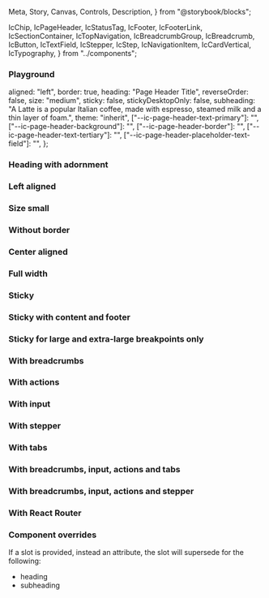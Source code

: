   Meta,
  Story,
  Canvas,
  Controls,
  Description,
} from "@storybook/blocks";

  IcChip,
  IcPageHeader,
  IcStatusTag,
  IcFooter,
  IcFooterLink,
  IcSectionContainer,
  IcTopNavigation,
  IcBreadcrumbGroup,
  IcBreadcrumb,
  IcButton,
  IcTextField,
  IcStepper,
  IcStep,
  IcNavigationItem,
  IcCardVertical,
  IcTypography,
} from "../components";



<Meta of={IcPageHeaderStories} />

<Description markdown={readme} />

### Playground

  aligned: "left",
  border: true,
  heading: "Page Header Title",
  reverseOrder: false,
  size: "medium",
  sticky: false,
  stickyDesktopOnly: false,
  subheading:
    "A Latte is a popular Italian coffee, made with espresso, steamed milk and a thin layer of foam.",
  theme: "inherit",
  ["--ic-page-header-text-primary"]: "",
  ["--ic-page-header-background"]: "",
  ["--ic-page-header-border"]: "",
  ["--ic-page-header-text-tertiary"]: "",
  ["--ic-page-header-placeholder-text-field"]: "",
};

<Canvas>
  <Story of={IcPageHeaderStories.Playground} />
</Canvas>

### Heading with adornment

<Canvas>
  <Story of={IcPageHeaderStories.HeadingWithAdornment} />
</Canvas>

### Left aligned

<Canvas>
  <Story of={IcPageHeaderStories.LeftAligned} />
</Canvas>

### Size small

<Canvas>
  <Story of={IcPageHeaderStories.SizeSmall} />
</Canvas>

### Without border

<Canvas>
  <Story of={IcPageHeaderStories.WithoutBorder} />
</Canvas>

### Center aligned

<Canvas>
  <Story of={IcPageHeaderStories.CenterAligned} />
</Canvas>

### Full width

<Canvas>
  <Story of={IcPageHeaderStories.FullWidth} />
</Canvas>

### Sticky

<Canvas>
  <Story of={IcPageHeaderStories.Sticky} />
</Canvas>

### Sticky with content and footer

<Canvas>
  <Story of={IcPageHeaderStories.StickyWithContentAndFooter} />
</Canvas>

### Sticky for large and extra-large breakpoints only

<Canvas>
  <Story of={IcPageHeaderStories.StickyForLargeAndExtraLargeBreakpointsOnly} />
</Canvas>

### With breadcrumbs

<Canvas>
  <Story of={IcPageHeaderStories.WithBreadcrumbs} />
</Canvas>

### With actions

<Canvas>
  <Story of={IcPageHeaderStories.WithActions} />
</Canvas>

### With input

<Canvas>
  <Story of={IcPageHeaderStories.WithInput} />
</Canvas>

### With stepper

<Canvas>
  <Story of={IcPageHeaderStories.WithStepper} />
</Canvas>

### With tabs

<Canvas>
  <Story of={IcPageHeaderStories.WithTabs} />
</Canvas>

### With breadcrumbs, input, actions and tabs

<Canvas>
  <Story of={IcPageHeaderStories.WithBreadcrumbsInputActionsAndTabs} />
</Canvas>

### With breadcrumbs, input, actions and stepper

<Canvas>
  <Story of={IcPageHeaderStories.WithBreadcrumbsInputActionsAndStepper} />
</Canvas>

### With React Router

<Canvas>
  <Story of={IcPageHeaderStories.WithReactRouter} />
</Canvas>

### Component overrides

If a slot is provided, instead an attribute, the slot will supersede for the following:

* heading
* subheading

<Canvas>
  <Story of={IcPageHeaderStories.ComponentOverrides} />
</Canvas>
